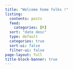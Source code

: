 ```yaml
---
title: "Welcome home folks !"
listing:
  contents: posts
  feed: 
    categories: [R]
  sort: "date desc"
  type: default
  categories: true
  sort-ui: false
  filter-ui: false
page-layout: full
title-block-banner: true
---
```


